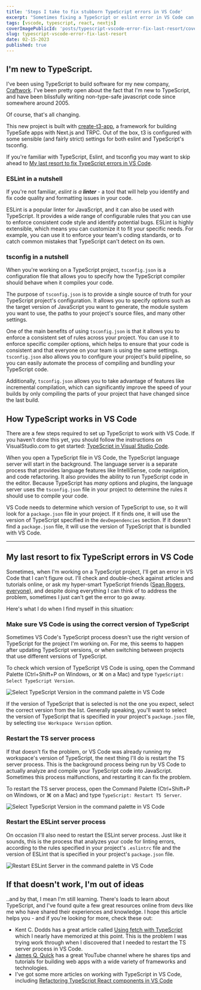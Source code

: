 ```yaml
---
title: 'Steps I take to fix stubborn TypeScript errors in VS Code'
excerpt: "Sometimes fixing a TypeScript or eslint error in VS Code can feel impossible. Here's what I do when I have exhausted all my resources."
tags: [vscode, typescript, react, nextjs]
coverImagePublicId: 'posts/typescript-vscode-error-fix-last-resort/cover'
slug: typescript-vscode-error-fix-last-resort
date: 02-15-2023
published: true
---
```


## I'm new to TypeScript.

I've been using TypeScript to build software for my new company, [Craftwork](https://craftwork.com). I've been pretty open about the fact that I'm new to TypeScript, and have been blissfully writing non-type-safe javascript code since somewhere around 2005.

Of course, that's all changing.

This new project is built with [create-t3-app](https://create.t3.gg), a framework for building TypeSafe apps with Next.js and TRPC. Out of the box, t3 is configured with some sensible (and fairly strict) settings for both eslint and TypeScript's tsconfig.

If you're familiar with TypeScript, Eslint, and tsconfig you may want to skip ahead to [My last resort to fix TypeScript errors in VS Code](#my-last-resort-to-fix-typescript-errors-in-vs-code).

### ESLint in a nutshell

If you're not familiar, _eslint is a **linter**_ - a tool that will help you identify and fix code quality and formatting issues in your code.

ESLint is a popular linter for JavaScript, and it can also be used with TypeScript. It provides a wide range of configurable rules that you can use to enforce consistent code style and identify potential bugs. ESLint is highly extensible, which means you can customize it to fit your specific needs. For example, you can use it to enforce your team's coding standards, or to catch common mistakes that TypeScript can't detect on its own.

### tsconfig in a nutshell

When you're working on a TypeScript project, `tsconfig.json` is a configuration file that allows you to specify how the TypeScript compiler should behave when it compiles your code.

The purpose of `tsconfig.json` is to provide a single source of truth for your TypeScript project's configuration. It allows you to specify options such as the target version of JavaScript you want to generate, the module system you want to use, the paths to your project's source files, and many other settings.

One of the main benefits of using `tsconfig.json` is that it allows you to enforce a consistent set of rules across your project. You can use it to enforce specific compiler options, which helps to ensure that your code is consistent and that everyone on your team is using the same settings. `tsconfig.json` also allows you to configure your project's build pipeline, so you can easily automate the process of compiling and bundling your TypeScript code.

Additionally, `tsconfig.json` allows you to take advantage of features like incremental compilation, which can significantly improve the speed of your builds by only compiling the parts of your project that have changed since the last build.

## How TypeScript works in VS Code

There are a few steps required to set up TypeScript to work with VS Code. If you haven't done this yet, you should follow the instructions on VisualStudio.com to get started: [TypeScript in Visual Studio Code](https://code.visualstudio.com/Docs/languages/typescript).

When you open a TypeScript file in VS Code, the TypeScript language server will start in the background. The language server is a separate process that provides language features like IntelliSense, code navigation, and code refactoring. It also provides the ability to run TypeScript code in the editor. Because TypeScript has _many_ options and plugins, the language server uses the `tsconfig.json` file in your project to determine the rules it should use to compile your code.

VS Code needs to determine which version of TypeScript to use, so it will look for a `package.json` file in your project. If it finds one, it will use the version of TypeScript specified in the `devDependencies` section. If it doesn't find a `package.json` file, it will use the version of TypeScript that is bundled with VS Code.

---

## My last resort to fix TypeScript errors in VS Code

Sometimes, when I'm working on a TypeScript project, I'll get an error in VS Code that I can't figure out. I'll check and double-check against articles and tutorials online, or ask my hyper-smart TypeScript friends ([Sean Rogers, everyone](https://seanrogers.dev/)), and despite doing everything I can think of to address the problem, sometimes I just can't get the error to go away.

Here's what I do when I find myself in this situation:

### Make sure VS Code is using the correct version of TypeScript

Sometimes VS Code's TypeScript process doesn't use the right version of TypeScript for the project I'm working on. For me, this seems to happen after updating TypeScript versions, or when switching between projects that use different versions of TypeScript.

To check which version of TypeScript VS Code is using, open the Command Palette (Ctrl+Shift+P on Windows, or &#8984; on a Mac) and type `TypeScript: Select TypeScript Version`.

<Image
  publicId="posts/typescript-vscode-error-fix-last-resort/select-typescript-version"
  alt="Select TypeScript Version in the command palette in VS Code"
/>

If the version of TypeScript that is selected is not the one you expect, select the correct version from the list. Generally speaking, you'll want to select the version of TypeScript that is specified in your project's `package.json` file, by selecting `Use Workspace Version` option.

### Restart the TS server process

If that doesn't fix the problem, or VS Code was already running my workspace's version of TypeScript, the next thing I'll do is restart the TS server process. This is the background process being run by VS Code to actually analyze and compile your TypeScript code into JavaScript. Sometimes this process malfunctions, and restarting it can fix the problem.

To restart the TS server process, open the Command Palette (Ctrl+Shift+P on Windows, or &#8984; on a Mac) and type `TypeScript: Restart TS Server`.

<Image
  publicId="posts/typescript-vscode-error-fix-last-resort/select-typescript-version"
  alt="Select TypeScript Version in the command palette in VS Code"
/>

### Restart the ESLint server process

On occasion I'll also need to restart the ESLint server process. Just like it sounds, this is the process that analyzes your code for linting errors, according to the rules specified in your project's `.eslintrc` file and the version of ESLint that is specified in your project's `package.json` file.

<Image
  publicId="posts/typescript-vscode-error-fix-last-resort/restart-eslint-server"
  alt="Restart ESLint Server in the command palette in VS Code"
/>

## If that doesn't work, I'm out of ideas

..and by that, I mean I'm still learning. There's loads to learn about TypeScript, and I've found quite a few great resources online from devs like me who have shared their experiences and knowledge. I hope this article helps you - and if you're looking for more, check these out:

- Kent C. Dodds has a great article called [Using fetch with TypeScript](https://kentcdodds.com/blog/using-fetch-with-type-script) which I nearly have memorized at this point. This is the problem I was trying work through when I discovered that I needed to restart the TS server process in VS Code.
- [James Q. Quick](https://www.youtube.com/@JamesQQuick) has a great YouTube channel where he shares tips and tutorials for building web apps with a wide variety of frameworks and technologies.
- I've got some more articles on working with TypeScript in VS Code, including [Refactoring TypeScript React components in VS Code](https://mikebifulco.com/posts/refactoring-typescript-react-components-vscode#resources-for-learning-typescript)
